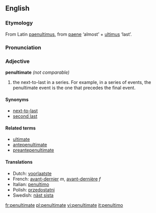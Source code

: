 ==English==
===Etymology===
From Latin [[paenultimus]], from [[paene]] ‘almost’ + [[ultimus]] ‘last’.

===Pronunciation===
{{IPA|/pɪ'nʌltɪmət/}}

===Adjective===
'''penultimate''' ''(not comparable)''
# the next-to-last in a series. For example, in a series of events, the penultimate event is the one that precedes the final event.

====Synonyms====
*[[next-to-last]]
*[[second last]]

====Related terms====
*[[ultimate]]
*[[antepenultimate]]
*[[preantepenultimate]]

====Translations====
*Dutch: [[voorlaatste]]
*French: [[avant-dernier]] ''m'', [[avant-dernière]] ''f''
*Italian: [[penultimo]]
*Polish: [[przedostatni]]
*Swedish: [[näst sista]]


[[fr:penultimate]]
[[pl:penultimate]]
[[vi:penultimate]]
[[it:penultimo]]
